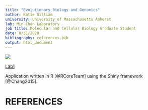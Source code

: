 ```yaml
---
title: "Evolutionary Biology and Genomics"
author: Katie Gilliam
university: University of Massachusetts Amherst
lab: Min Chen Laboratory
job title: Molecular and Cellular Biology Graduate Student
date: 8/31/2020
bibliography: references.bib
output: html_document
---
```

![](images/Presentation1.tiff)

[Lab1](Lab1_katiegilliam.html)

Application written in R [@RCoreTeam] using the Shiny framework [@Chang2015].

# REFERENCES